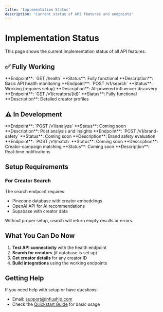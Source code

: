 ```yaml
---
title: 'Implementation Status'
description: 'Current status of API features and endpoints'
---
```


# Implementation Status

This page shows the current implementation status of all API features.

## ✅ Fully Working

<CardGroup cols={2}>
<Card title="Health Check" icon="check">
  **Endpoint**: `GET /health`  
  **Status**: Fully functional  
  **Description**: Basic API health monitoring
</Card>

<Card title='Creator Search' icon='search'>
  **Endpoint**: `POST /v1/search` **Status**: Working (requires setup)
  **Description**: AI-powered influencer discovery
</Card>

<Card title="Creator Details" icon="user">
  **Endpoint**: `GET /v1/creators/{id}`  
  **Status**: Fully functional  
  **Description**: Detailed creator profiles
</Card>
</CardGroup>

## ⚠️ In Development

<CardGroup cols={2}>
<Card title="Content Analysis" icon="clock">
  **Endpoint**: `POST /v1/analyze`  
  **Status**: Coming soon  
  **Description**: Post analysis and insights
</Card>

<Card title='Brand Safety' icon='shield'>
  **Endpoint**: `POST /v1/brand-safety` **Status**: Coming soon **Description**:
  Brand safety evaluation
</Card>

<Card title='Match Scoring' icon='target'>
  **Endpoint**: `POST /v1/match` **Status**: Coming soon **Description**:
  Creator-campaign matching
</Card>

<Card title="Webhooks" icon="bell">
  **Status**: Coming soon  
  **Description**: Real-time notifications
</Card>
</CardGroup>

## Setup Requirements

### For Creator Search

The search endpoint requires:

- Pinecone database with creator embeddings
- OpenAI API for AI recommendations
- Supabase with creator data

<Warning>
  Without proper setup, search will return empty results or errors.
</Warning>

## What You Can Do Now

1. **Test API connectivity** with the health endpoint
2. **Search for creators** (if database is set up)
3. **Get creator details** for any creator ID
4. **Build integrations** using the working endpoints

## Getting Help

If you need help with setup or have questions:

- Email: [support@influship.com](mailto:support@influship.com)
- Check the [Quickstart Guide](/quickstart) for basic usage
